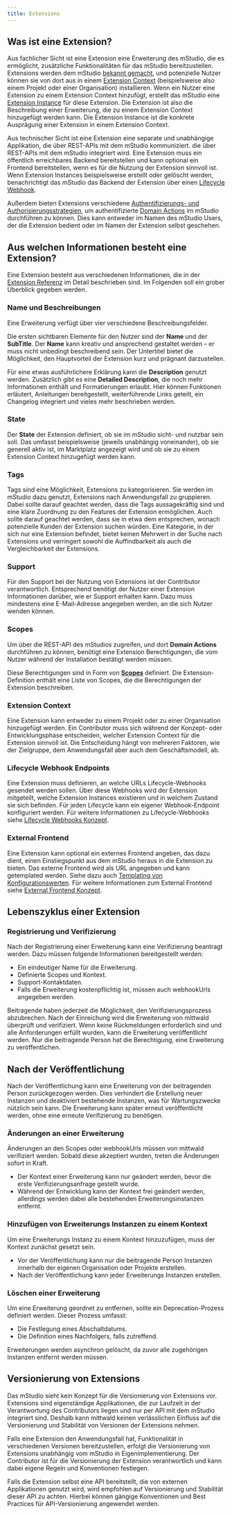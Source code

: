 ```yaml
---
title: Extensions
---
```


## Was ist eine Extension?

Aus fachlicher Sicht ist eine Extension eine Erweiterung des mStudio, die es ermöglicht,
zusätzliche Funktionalitäten für das mStudio bereitzustellen.
Extensions werden dem mStudio [bekannt gemacht](../../how-to/create-extension), und potenzielle Nutzer können sie von dort aus in einem [Extension Context](../../glossary#extension-context) (beispielsweise also einem Projekt oder einer Organisation) installieren.
Wenn ein Nutzer eine Extension zu einem Extension Context hinzufügt, erstellt das mStudio eine [Extension Instance](../../glossary#extension-instance) für diese Extension.
Die Extension ist also die Beschreibung einer Erweiterung, die zu einem Extension Context hinzugefügt werden kann.
Die Extension Instance ist die konkrete Ausprägung einer Extension in einem Extension Context.

Aus technischer Sicht ist eine Extension eine separate und unabhängige Applikation, die über REST-APIs mit dem mStudio kommuniziert.
die über REST-APIs mit dem mStudio integriert wird.
Eine Extension muss ein öffentlich erreichbares Backend bereitstellen und kann optional ein Frontend bereitstellen,
wenn es für die Nutzung der Extension sinnvoll ist.
Wenn Extension Instances beispielsweise erstellt oder gelöscht werden, benachrichtigt das mStudio das Backend der Extension über einen [Lifecycle Webhook](../concepts/lifecycle-webhooks).

Außerdem bieten Extensions verschiedene [Authentifizierungs- und Authorisierungsstrategien](../concepts/authentication),
um authentifizierte [Domain Actions](../../glossary#domain-action) im mStudio durchführen zu können.
Dies kann entweder im Namen des mStudio Users, der die Extension bedient oder im Namen der Extension selbst geschehen.

## Aus welchen Informationen besteht eine Extension?

Eine Extension besteht aus verschiedenen Informationen, die in der [Extension Referenz](../../reference/extensions) im Detail beschrieben sind.
Im Folgenden soll ein grober Überblick gegeben werden.

### Name und Beschreibungen

Eine Erweiterung verfügt über vier verschiedene Beschreibungsfelder.

Die ersten sichtbaren Elemente für den Nutzer sind der **Name** und der **SubTitle**.
Der **Name** kann kreativ und ansprechend gestaltet werden – er muss nicht unbedingt beschreibend sein.
Der Untertitel bietet die Möglichkeit, den Hauptvorteil der Extension kurz und prägnant darzustellen.

Für eine etwas ausführlichere Erklärung kann die **Description** genutzt werden.
Zusätzlich gibt es eine **Detailed Description**, die noch mehr Informationen enthält und Formatierungen erlaubt.
Hier können Funktionen erläutert, Anleitungen bereitgestellt, weiterführende Links geteilt, ein Changelog integriert und vieles mehr beschrieben werden.

### State

Der **State** der Extension definiert, ob sie im mStudio sicht- und nutzbar sein soll.
Das umfasst beispielsweise (jeweils unabhängig voneinander), ob sie generell aktiv ist, im Marktplatz angezeigt wird und ob sie zu einem Extension Context hinzugefügt werden kann.

### Tags

Tags sind eine Möglichkeit, Extensions zu kategorisieren.
Sie werden im mStudio dazu genutzt, Extensions nach Anwendungsfall zu gruppieren.
Dabei sollte darauf geachtet werden, dass die Tags aussagekräftig sind und eine klare Zuordnung zu den Features der Extension ermöglichen.
Auch sollte darauf geachtet werden, dass sie in etwa dem entsprechen, wonach potenzielle Kunden der Extension suchen würden.
Eine Kategorie, in der sich nur eine Extension befindet, bietet keinen Mehrwert in der Suche nach Extensions
und verringert sowohl die Auffindbarkeit als auch die Vergleichbarkeit der Extensions.

### Support

Für den Support bei der Nutzung von Extensions ist der Contributor verantwortlich.
Entsprechend benötigt der Nutzer einer Extension Informationen darüber, wie er Support erhalten kann.
Dazu muss mindestens eine E-Mail-Adresse angegeben werden, an die sich Nutzer wenden können.

### Scopes

Um über die REST-API des mStudios zugreifen, und dort **Domain Actions** durchführen zu können, benötigt eine Extension Berechtigungen, die vom Nutzer während der Installation bestätigt werden müssen.

Diese Berechtigungen sind in Form von [**Scopes**](../concepts/scopes) definiert. Die Extension-Definition enthält eine Liste von Scopes, die die Berechtigungen der Extension beschreiben.

### Extension Context

Eine Extension kann entweder zu einem Projekt oder zu einer Organisation hinzugefügt werden.
Ein Contributor muss sich während der Konzept- oder Entwicklungsphase entscheiden, welcher Extension Context für die Extension sinnvoll ist.
Die Entscheidung hängt von mehreren Faktoren, wie der Zielgruppe, dem Anwendungsfall aber auch dem Geschäftsmodell, ab.

### Lifecycle Webhook Endpoints

Eine Extension muss definieren, an welche URLs Lifecycle-Webhooks gesendet werden sollen.
Über diese Webhooks wird der Extension mitgeteilt, welche Extension Instances existieren und in welchem Zustand sie sich befinden.
Für jeden Lifecycle kann ein eigener Webhook-Endpoint konfiguriert werden.
Für weitere Informationen zu Lifecycle-Webhooks siehe [Lifecycle Webhooks Konzept](../concepts/lifecycle-webhooks).

### External Frontend

Eine Extension kann optional ein externes Frontend angeben, das dazu dient, einen Einstiegspunkt aus dem mStudio heraus in die Extension zu bieten.
Das externe Frontend wird als URL angegeben und kann getemplated werden.
Siehe dazu auch [Templating von Konfigurationswerten](../concepts/templating).
Für weitere Informationen zum External Frontend siehe [External Frontend Konzept](../concepts/external-frontend).

## Lebenszyklus einer Extension

### Registrierung und Verifizierung

Nach der Registrierung einer Erweiterung kann eine Verifizierung beantragt werden.
Dazu müssen folgende Informationen bereitgestellt werden:

- Ein eindeutiger Name für die Erweiterung.
- Definierte Scopes und Kontext.
- Support-Kontaktdaten.
- Falls die Erweiterung kostenpflichtig ist, müssen auch webhookUrls angegeben werden.

Beitragende haben jederzeit die Möglichkeit, den Verifizierungsprozess abzubrechen.
Nach der Einreichung wird die Erweiterung von mittwald überprüft und verifiziert.
Wenn keine Rückmeldungen erforderlich sind und alle Anforderungen erfüllt wurden, kann die Erweiterung veröffentlicht werden.
Nur die beitragende Person hat die Berechtigung, eine Erweiterung zu veröffentlichen.

## Nach der Veröffentlichung

Nach der Veröffentlichung kann eine Erweiterung von der beitragenden Person zurückgezogen werden.
Dies verhindert die Erstellung neuer Instanzen und deaktiviert bestehende Instanzen, was für Wartungszwecke nützlich sein kann.
Die Erweiterung kann später erneut veröffentlicht werden, ohne eine erneute Verifizierung zu benötigen.

### Änderungen an einer Erweiterung

Änderungen an den Scopes oder webhookUrls müssen von mittwald verifiziert werden.
Sobald diese akzeptiert wurden, treten die Änderungen sofort in Kraft.

- Der Kontext einer Erweiterung kann nur geändert werden, bevor die erste Verifizierungsanfrage gestellt wurde.
- Während der Entwicklung kann der Kontext frei geändert werden, allerdings werden dabei alle bestehenden Erweiterungsinstanzen entfernt.

### Hinzufügen von Erweiterungs Instanzen zu einem Kontext

Um eine Erweiterungs Instanz zu einem Kontext hinzuzufügen, muss der Kontext zunächst gesetzt sein.

- Vor der Veröffentlichung kann nur die beitragende Person Instanzen innerhalb der eigenen Organisation oder Projekte erstellen.
- Nach der Veröffentlichung kann jeder Erweiterungs Instanzen erstellen.

### Löschen einer Erweiterung

Um eine Erweiterung geordnet zu entfernen, sollte ein Deprecation-Prozess definiert werden.
Dieser Prozess umfasst:

- Die Festlegung eines Abschaltdatums.
- Die Definition eines Nachfolgers, falls zutreffend.

Erweiterungen werden asynchron gelöscht, da zuvor alle zugehörigen Instanzen entfernt werden müssen.

## Versionierung von Extensions

Das mStudio sieht kein Konzept für die Versionierung von Extensions vor.
Extensions sind eigenständige Applikationen, die zur Laufzeit in der Verantwortung des Contributors liegen
und nur per API mit dem mStudio integriert sind.
Deshalb kann mittwald keinen verlässlichen Einfluss auf die Versionierung und Stabilität von Versionen der Extensions nehmen.

Falls eine Extension den Anwendungsfall hat, Funktionalität in verschiedenen Versionen bereitzustellen,
erfolgt die Versionierung von Extensions unabhängig vom mStudio in Eigenimplementierung.
Der Contributor ist für die Versionierung der Extension verantwortlich und kann dabei eigene Regeln und Konventionen festlegen.

Falls die Extension selbst eine API bereitstellt, die von externen Applikationen genutzt wird,
wird empfohlen auf Versionierung und Stabilität dieser API zu achten.
Hierbei können gängige Konventionen und Best Practices für API-Versionierung angewendet werden.
